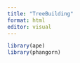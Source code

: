 ```yaml
---
title: "TreeBuilding"
format: html
editor: visual
---
```


```r
library(ape)
library(phangorn)
```

